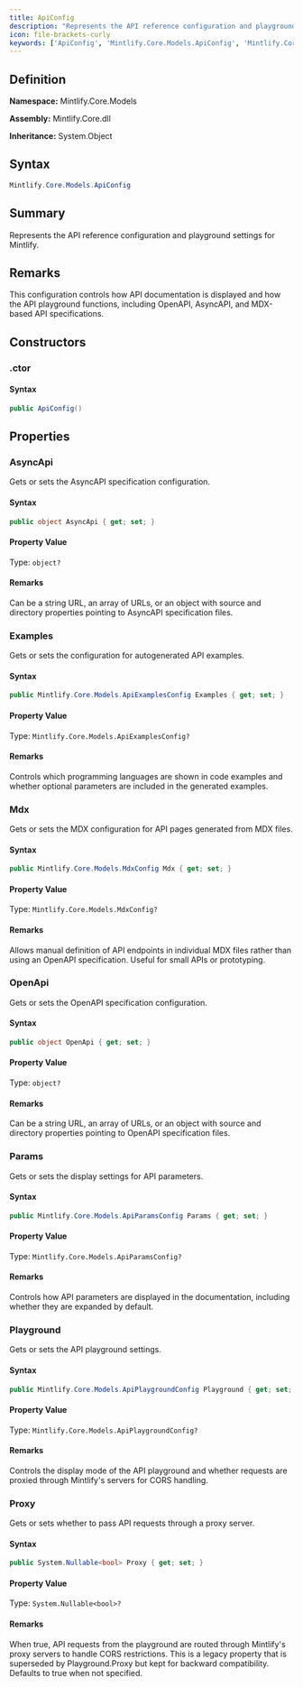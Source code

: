 ```yaml
---
title: ApiConfig
description: "Represents the API reference configuration and playground settings for Mintlify."
icon: file-brackets-curly
keywords: ['ApiConfig', 'Mintlify.Core.Models.ApiConfig', 'Mintlify.Core.Models', 'class', 'System.Object']
---
```


## Definition

**Namespace:** Mintlify.Core.Models

**Assembly:** Mintlify.Core.dll

**Inheritance:** System.Object

## Syntax

```csharp
Mintlify.Core.Models.ApiConfig
```

## Summary

Represents the API reference configuration and playground settings for Mintlify.

## Remarks

This configuration controls how API documentation is displayed and how the API playground
            functions, including OpenAPI, AsyncAPI, and MDX-based API specifications.

## Constructors

### .ctor

#### Syntax

```csharp
public ApiConfig()
```

## Properties

### AsyncApi

Gets or sets the AsyncAPI specification configuration.

#### Syntax

```csharp
public object AsyncApi { get; set; }
```

#### Property Value

Type: `object?`

#### Remarks

Can be a string URL, an array of URLs, or an object with source and directory properties
            pointing to AsyncAPI specification files.

### Examples

Gets or sets the configuration for autogenerated API examples.

#### Syntax

```csharp
public Mintlify.Core.Models.ApiExamplesConfig Examples { get; set; }
```

#### Property Value

Type: `Mintlify.Core.Models.ApiExamplesConfig?`

#### Remarks

Controls which programming languages are shown in code examples and whether
            optional parameters are included in the generated examples.

### Mdx

Gets or sets the MDX configuration for API pages generated from MDX files.

#### Syntax

```csharp
public Mintlify.Core.Models.MdxConfig Mdx { get; set; }
```

#### Property Value

Type: `Mintlify.Core.Models.MdxConfig?`

#### Remarks

Allows manual definition of API endpoints in individual MDX files rather than
            using an OpenAPI specification. Useful for small APIs or prototyping.

### OpenApi

Gets or sets the OpenAPI specification configuration.

#### Syntax

```csharp
public object OpenApi { get; set; }
```

#### Property Value

Type: `object?`

#### Remarks

Can be a string URL, an array of URLs, or an object with source and directory properties
            pointing to OpenAPI specification files.

### Params

Gets or sets the display settings for API parameters.

#### Syntax

```csharp
public Mintlify.Core.Models.ApiParamsConfig Params { get; set; }
```

#### Property Value

Type: `Mintlify.Core.Models.ApiParamsConfig?`

#### Remarks

Controls how API parameters are displayed in the documentation,
            including whether they are expanded by default.

### Playground

Gets or sets the API playground settings.

#### Syntax

```csharp
public Mintlify.Core.Models.ApiPlaygroundConfig Playground { get; set; }
```

#### Property Value

Type: `Mintlify.Core.Models.ApiPlaygroundConfig?`

#### Remarks

Controls the display mode of the API playground and whether requests
            are proxied through Mintlify's servers for CORS handling.

### Proxy

Gets or sets whether to pass API requests through a proxy server.

#### Syntax

```csharp
public System.Nullable<bool> Proxy { get; set; }
```

#### Property Value

Type: `System.Nullable<bool>?`

#### Remarks

When true, API requests from the playground are routed through Mintlify's
            proxy servers to handle CORS restrictions. This is a legacy property that
            is superseded by Playground.Proxy but kept for backward compatibility.
            Defaults to true when not specified.

